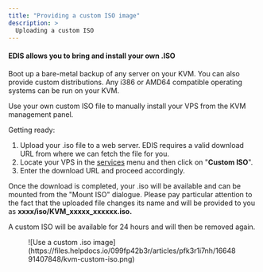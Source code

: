 ```yaml
---
title: "Providing a custom ISO image"
description: >
  Uploading a custom ISO
---
```


#### **EDIS allows you to bring and install your own .ISO**

Boot up a bare-metal backup of any server on your KVM. You can also provide custom distributions. Any i386 or AMD64 compatible operating systems can be run on your KVM.

Use your own custom ISO file to manually install your VPS from the KVM management panel.

Getting ready:

1.  Upload your .iso file to a web server. EDIS requires a valid download URL from where we can fetch the file for you.
2.  Locate your VPS in the [services](http://manage.edis.at/whmcs/clientarea.php?action=services) menu and then click on "**Custom ISO**".
3.  Enter the download URL and proceed accordingly.

Once the download is completed, your .iso will be available and can be mounted from the "Mount ISO" dialogue. Please pay particular attention to the fact that the uploaded file changes its name and will be provided to you as **xxxx/iso/KVM_xxxxx_xxxxxx.iso.**

<div class="note-callout">A custom ISO will be available for 24 hours and will then be removed again.</div>

<figure>![Use a custom .iso image](https://files.helpdocs.io/099fp42b3r/articles/pfk3r1i7nh/1664891407848/kvm-custom-iso.png)</figure>